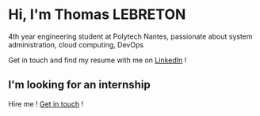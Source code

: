 # Hi, I'm Thomas LEBRETON

4th year engineering student at Polytech Nantes, passionate about system administration, cloud computing, DevOps

Get in touch and find my resume with me on [LinkedIn](https://www.linkedin.com/in/thomas-lebreton/) !

## I'm looking for an internship

Hire me ! [Get in touch](https://www.linkedin.com/in/thomas-lebreton/) !
